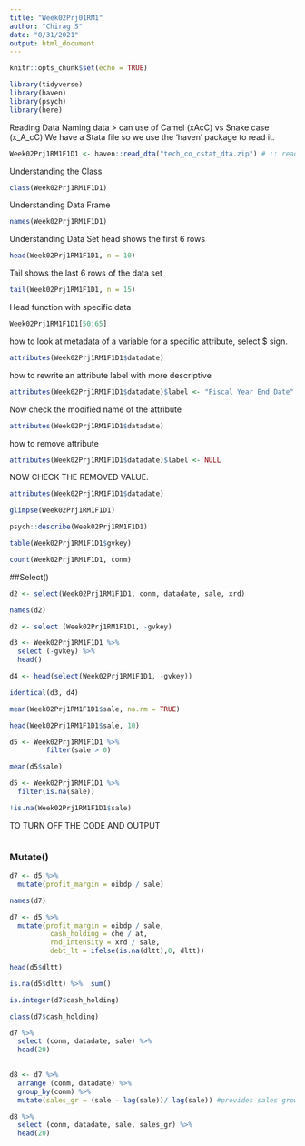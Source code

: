```yaml
---
title: "Week02Prj01RM1"
author: "Chirag S"
date: "8/31/2021"
output: html_document
---
```


```r
knitr::opts_chunk$set(echo = TRUE)

library(tidyverse)
library(haven)
library(psych)
library(here)


```

Reading Data
Naming data > can use of Camel (xAcC) vs Snake case (x_A_cC)
We have a Stata file so we use the 'haven' package to read it.

```r

Week02Prj1RM1F1D1 <- haven::read_dta("tech_co_cstat_dta.zip") # :: reads a stata file comes from haven package

```

Understanding the Class

```r
class(Week02Prj1RM1F1D1)

```
Understanding Data Frame

```r

names(Week02Prj1RM1F1D1)

```
Understanding Data Set
head shows the first 6 rows

```r
head(Week02Prj1RM1F1D1, n = 10)

```

Tail shows the last 6 rows of the data set

```r
tail(Week02Prj1RM1F1D1, n = 15)
```


Head function with specific data

```r
Week02Prj1RM1F1D1[50:65]
```


how to look at metadata of a variable
for a specific attribute, select $ sign. 

```r
attributes(Week02Prj1RM1F1D1$datadate)

```

how to rewrite an attribute label with more descriptive

```r
attributes(Week02Prj1RM1F1D1$datadate)$label <- "Fiscal Year End Date"

```

Now check the modified name of the attribute

```r
attributes(Week02Prj1RM1F1D1$datadate)
```

how to remove attribute

```r
attributes(Week02Prj1RM1F1D1$datadate)$label <- NULL
```

NOW CHECK THE REMOVED VALUE. 

```r
attributes(Week02Prj1RM1F1D1$datadate)
```
```r
glimpse(Week02Prj1RM1F1D1)

```


```r

psych::describe(Week02Prj1RM1F1D1)

```

```r

table(Week02Prj1RM1F1D1$gvkey)

```

```r
count(Week02Prj1RM1F1D1, conm)
```
##Select()

```r

d2 <- select(Week02Prj1RM1F1D1, conm, datadate, sale, xrd)

```

```r

names(d2)

```

```r
d2 <- select (Week02Prj1RM1F1D1, -gvkey)
```

```r

d3 <- Week02Prj1RM1F1D1 %>% 
  select (-gvkey) %>% 
  head()

```


```r

d4 <- head(select(Week02Prj1RM1F1D1, -gvkey))

```

```r

identical(d3, d4)
```

```r
mean(Week02Prj1RM1F1D1$sale, na.rm = TRUE)


```
```r

head(Week02Prj1RM1F1D1$sale, 10)

```
```r

d5 <- Week02Prj1RM1F1D1 %>% 
         filter(sale > 0)
```



```r

mean(d5$sale)

```


```r

d5 <- Week02Prj1RM1F1D1 %>% 
  filter(is.na(sale))
```


```r

!is.na(Week02Prj1RM1F1D1$sale)

```
TO TURN OFF THE CODE AND OUTPUT 

```r


```

### Mutate()

```r

d7 <- d5 %>% 
  mutate(profit_margin = oibdp / sale)
```


```r

names(d7)
```

```r

d7 <- d5 %>% 
  mutate(profit_margin = oibdp / sale, 
          cash_holding = che / at,
          rnd_intensity = xrd / sale,
          debt_lt = ifelse(is.na(dltt),0, dltt))

```



```r
head(d5$dltt) 

```


```r

is.na(d5$dltt) %>%  sum()

```



```r
is.integer(d7$cash_holding)

class(d7$cash_holding)

```
```r


d7 %>% 
  select (conm, datadate, sale) %>% 
  head(20)
  
```

```r

d8 <- d7 %>% 
  arrange (conm, datadate) %>% 
  group_by(conm) %>% 
  mutate(sales_gr = (sale - lag(sale))/ lag(sale)) #provides sales growth

```


```r

d8 %>% 
  select (conm, datadate, sale, sales_gr) %>% 
  head(20)
```

